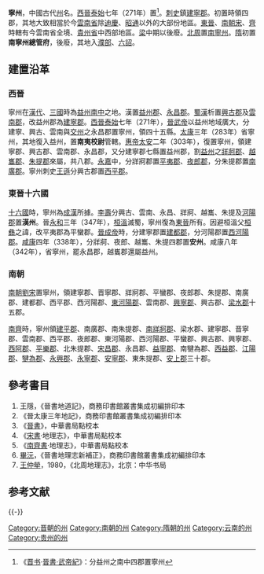 {{Otheruses|subject=[[晉代|晉代]]、[[南北朝|南北朝]]的'''寧州'''|other=其他朝代的寧州|寧州 (消歧義)}}
{{云南历史侧栏模板}}
'''寧州'''，中國古代[[州|州]]名。[[西晉|西晉]][[泰始_(西晋)|泰始]]七年（271年）置<ref>《[[晋书|晋书]]·[[s:晉書/卷003|晉書·武帝紀]]》：分益州之南中四郡置寧州</ref>。[[刺史|刺史]]鎮[[建寧郡|建寧郡]]。初置時領四郡，其地大致相當於今[[雲南省|雲南省]]除[[迪慶|迪慶]]、[[昭通|昭通]]以外的大部份地區。[[東晉|東晉]]、[[南朝|南朝]][[劉宋|宋]]、[[南齊|齊]]時轄有今雲南省全境、[[貴州省|貴州省]]中西部地區。[[蕭梁|梁]]中期以後廢。[[北周|北周]]置[[南寧州|南寧州]]。[[隋|隋]]初置'''南寧州總管府'''，後廢，其地入[[濮部|濮部]]、[[六詔|六詔]]。

==建置沿革==

===西晉===

寧州在[[漢代|漢代]]、[[三國|三國]]時為[[益州|益州]][[南中|南中]]之地。漢置[[益州郡|益州郡]]、[[永昌郡|永昌郡]]。[[蜀漢|蜀漢]]析置[[興古郡|興古郡]]及[[雲南郡|雲南郡]]，改益州郡為[[建寧郡|建寧郡]]。[[西晉|西晉]][[泰始_(西晋)|泰始]]七年（271年），[[晉武帝|晉武帝]]以益州地域廣大，分建寧、興古、雲南與[[交州|交州]]之永昌郡置寧州，領四十五縣。[[太康_(西晋)|太康]]三年（283年）省寧州，其地復入益州，置'''南夷校尉'''管轄。[[晉惠帝|惠帝]][[太安_(西晋)|太安]]二年（303年），復置寧州，領建寧郡、興古郡、雲南郡、永昌郡，又分建寧郡七縣置益州郡，割[[益州|益州]]之[[牂牁郡|牂牁郡]]、[[越巂郡|越巂郡]]、[[朱提郡|朱提郡]]來屬，共八郡。[[永嘉|永嘉]]中，分牂牁郡置[[平夷郡|平夷郡]]、[[夜郎郡|夜郎郡]]，分朱提郡置[[南廣郡|南廣郡]]。寧州刺史[[王遜|王遜]]分興古郡置[[西平郡|西平郡]]。

===東晉十六國===

[[十六國|十六國]]時，寧州為[[成漢|成漢]]所據。[[李壽|李壽]]分興古、雲南、永昌、牂牁、越巂、朱提及[[河陽郡|河陽郡]]置'''漢州'''。晉[[永和_(晉穆帝)|永和]]三年（347年），[[桓溫|桓溫]]滅蜀，寧州復為[[東晉|東晉]]所有。因避桓溫父[[桓彝|桓彝]]之諱，改平夷郡為平蠻郡。[[晉成帝|晉成帝]]時，分建寧郡置[[建都郡|建都郡]]，分河陽郡置[[西河陽郡|西河陽郡]]。[[咸康_(东晋)|咸康]]四年（338年），分牂牁、夜郎、越巂、朱提四郡置'''安州'''。咸康八年（342年），省寧州，罷永昌郡，越巂郡還屬益州。

===南朝===

[[南朝|南朝]][[劉宋|劉宋]]置寧州，領建寧郡、晋寧郡、牂牁郡、平蠻郡、夜郎郡、朱提郡、南廣郡、建都郡、西平郡、西河陽郡、[[東河陽郡|東河陽郡]]、雲南郡、[[興寧郡|興寧郡]]、興古郡、[[梁水郡|梁水郡]]十五郡。

[[南齊|南齊]]時，寧州領[[建平郡|建平郡]]、南廣郡、南朱提郡、[[牂牁郡|南牂牁郡]]、梁水郡、建寧郡、晋寧郡、雲南郡、西平郡、夜郎郡、東河陽郡、西河陽郡、平蠻郡、興古郡、興寧郡、[[西阿郡|西阿郡]]、[[平樂郡|平樂郡]]、北朱提郡、[[宋昌郡|宋昌郡]]、永昌郡、[[益寧郡|益寧郡]]、南犍為郡、[[西益郡|西益郡]]、[[江陽郡|江陽郡]]、[[犍為郡|犍為郡]]、[[永興郡|永興郡]]、[[永寧郡|永寧郡]]、[[安寧郡|安寧郡]]、東朱提郡、[[安上郡|安上郡]]三十郡。

== 參考書目 ==
# 王隱，《晉書地道記》，商務印書館叢書集成初編排印本
# 《晉太康三年地記》，商務印書館叢書集成初編排印本
# 《[[晉書|晉書]]》，中華書局點校本
# 《[[宋書|宋書]]·地理志》，中華書局點校本
# 《[[南齊書|南齊書]]·地理志》，中華書局點校本
# [[畢沅|畢沅]]，《晉書地理志新補正》，商務印書館叢書集成初編排印本
# [[王仲犖|王仲犖]]，1980，《北周地理志》，北京：中华书局

==参考文献==
{{reflist}}

{{-}}
{{云南历史|秦至唐}}
{{西晉行政區劃|nocat}}
[[Category:晋朝的州|Category:晋朝的州]]
[[Category:南朝的州|Category:南朝的州]]
[[Category:隋朝的州|Category:隋朝的州]]
[[Category:云南的州|Category:云南的州]]
[[Category:贵州的州|Category:贵州的州]]